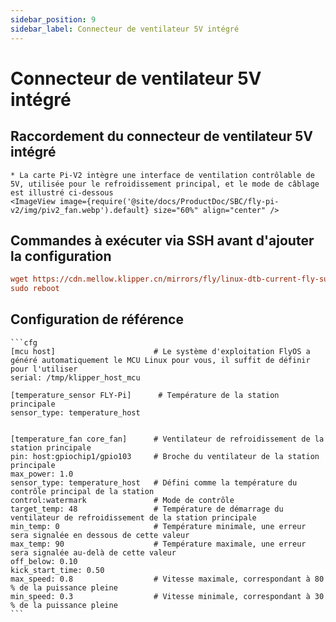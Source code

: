 ```yaml
---
sidebar_position: 9
sidebar_label: Connecteur de ventilateur 5V intégré
---
```





# Connecteur de ventilateur 5V intégré

## Raccordement du connecteur de ventilateur 5V intégré
    * La carte Pi-V2 intègre une interface de ventilation contrôlable de 5V, utilisée pour le refroidissement principal, et le mode de câblage est illustré ci-dessous
    <ImageView image={require('@site/docs/ProductDoc/SBC/fly-pi-v2/img/piv2_fan.webp').default} size="60%" align="center" />

## Commandes à exécuter via SSH avant d'ajouter la configuration
```cfg
wget https://cdn.mellow.klipper.cn/mirrors/fly/linux-dtb-current-fly-sunxi64_3.3.5_arm64.deb && sudo dpkg -i linux-dtb-current-fly-sunxi64_3.3.5_arm64.deb
sudo reboot
```

## Configuration de référence

    ```cfg
    [mcu host]                      # Le système d'exploitation FlyOS a généré automatiquement le MCU Linux pour vous, il suffit de définir pour l'utiliser            
    serial: /tmp/klipper_host_mcu 

    [temperature_sensor FLY-Pi]      # Température de la station principale
    sensor_type: temperature_host


    [temperature_fan core_fan]      # Ventilateur de refroidissement de la station principale
    pin: host:gpiochip1/gpio103     # Broche du ventilateur de la station principale
    max_power: 1.0
    sensor_type: temperature_host   # Défini comme la température du contrôle principal de la station
    control:watermark               # Mode de contrôle
    target_temp: 48                 # Température de démarrage du ventilateur de refroidissement de la station principale
    min_temp: 0                     # Température minimale, une erreur sera signalée en dessous de cette valeur
    max_temp: 90                    # Température maximale, une erreur sera signalée au-delà de cette valeur
    off_below: 0.10
    kick_start_time: 0.50
    max_speed: 0.8                  # Vitesse maximale, correspondant à 80 % de la puissance pleine
    min_speed: 0.3                  # Vitesse minimale, correspondant à 30 % de la puissance pleine
    ```
